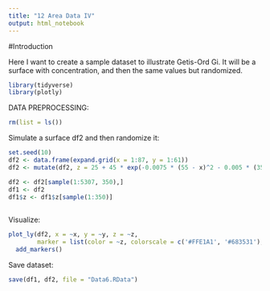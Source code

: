 ```yaml
---
title: "12 Area Data IV"
output: html_notebook
---
```


#Introduction

Here I want to create a sample dataset to illustrate Getis-Ord Gi. It will be a surface with concentration, and then the same values but randomized.

```r
library(tidyverse)
library(plotly)
```


DATA PREPROCESSING:

```r
rm(list = ls())
```


Simulate a surface df2 and then randomize it:
```r
set.seed(10)
df2 <- data.frame(expand.grid(x = 1:87, y = 1:61))
df2 <- mutate(df2, z = 25 + 45 * exp(-0.0075 * (55 - x)^2 - 0.005 * (35 - y)^2) + 30 * exp(-0.005 * (20 - x)^2 - 0.005 * (25 - y)^2) + 1 * sin(25 * x) + 1 * cos(25 * y) + runif(n = 5307, min = 0, max = 3))

df2 <- df2[sample(1:5307, 350),]
df1 <- df2
df1$z <- df1$z[sample(1:350)]
  
```

Visualize:
```r
plot_ly(df2, x = ~x, y = ~y, z = ~z,
        marker = list(color = ~z, colorscale = c('#FFE1A1', '#683531'), showscale = TRUE)) %>%
  add_markers()

```

Save dataset:
```r
save(df1, df2, file = "Data6.RData")
```

